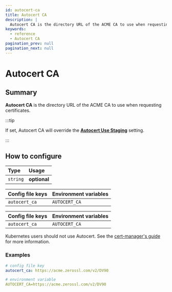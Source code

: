 ```yaml
---
id: autocert-ca
title: Autocert CA
description: |
  Autocert CA is the directory URL of the ACME CA to use when requesting certificates.
keywords:
  - reference
  - Autocert CA
pagination_prev: null
pagination_next: null
---
```



# Autocert CA

## Summary

**Autocert CA** is the directory URL of the ACME CA to use when requesting certificates.

:::tip

If set, Autocert CA will override the [**Autocert Use Staging**](/docs/reference/autocert/autocert-use-staging) setting.

:::

## How to configure

| **Type** | **Usage**    |
| :------- | :----------- |
| `string` | **optional** |

<Tabs>
<TabItem value="Core" label="Core">

| **Config file keys** | **Environment variables** |
| :------------------- | :------------------------ |
| `autocert_ca`        | `AUTOCERT_CA`             |

</TabItem>
<TabItem value="Enterprise" label="Enterprise">

| **Config file keys** | **Environment variables** |
| :------------------- | :------------------------ |
| `autocert_ca`        | `AUTOCERT_CA`             |

</TabItem>
<TabItem value="Kubernetes" label="Kubernetes">

Kubernetes users should not use Autocert. See the [cert-manager's guide](https://cert-manager.io/docs/tutorials/acme/pomerium-ingress/) for more information.

</TabItem>
</Tabs>

### Examples

```yaml
# config file key
autocert_ca: https://acme.zerossl.com/v2/DV90

# environment variable
AUTOCERT_CA=https://acme.zerossl.com/v2/DV90
```
